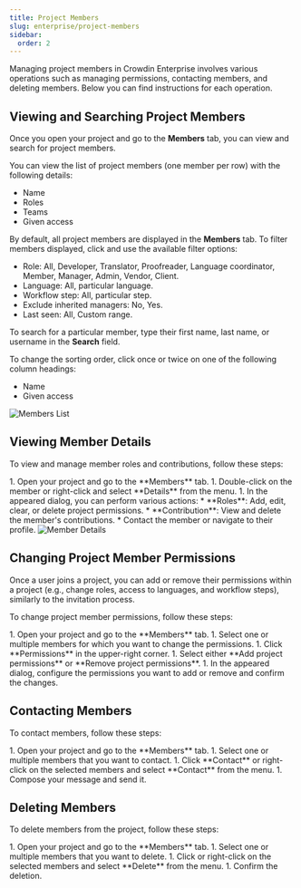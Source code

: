 ```yaml
---
title: Project Members
slug: enterprise/project-members
sidebar:
  order: 2
---
```



Managing project members in Crowdin Enterprise involves various operations such as managing permissions, contacting members, and deleting members. Below you can find instructions for each operation.

## Viewing and Searching Project Members

Once you open your project and go to the **Members** tab, you can view and search for project members.

You can view the list of project members (one member per row) with the following details:

* Name
* Roles
* Teams
* Given access

By default, all project members are displayed in the **Members** tab. To filter members displayed, click <Icon name="mdi:filter-variant" class="inline-icon" /> and use the available filter options:

* Role: All, Developer, Translator, Proofreader, Language coordinator, Member, Manager, Admin, Vendor, Client.
* Language: All, particular language.
* Workflow step: All, particular step.
* Exclude inherited managers: No, Yes.
* Last seen: All, Custom range.

To search for a particular member, type their first name, last name, or username in the **Search** field.

To change the sorting order, click once or twice on one of the following column headings:

* Name
* Given access

<Image src={membersList} alt="Members List" />

## Viewing Member Details

To view and manage member roles and contributions, follow these steps:

<Steps>
  1. Open your project and go to the **Members** tab.
  1. Double-click on the member or right-click and select **Details** from the menu.
  1. In the appeared dialog, you can perform various actions:
      * **Roles**: Add, edit, clear, or delete project permissions.
      * **Contribution**: View and delete the member's contributions.
      * Contact the member or navigate to their profile.
</Steps>

<Image src={memberDetails} alt="Member Details" class="crowdin-modal" class="width-lg" />

## Changing Project Member Permissions

Once a user joins a project, you can add or remove their permissions within a project (e.g., change roles, access to languages, and workflow steps), similarly to the invitation process.

To change project member permissions, follow these steps:

<Steps>
  1. Open your project and go to the **Members** tab.
  1. Select one or multiple members for which you want to change the permissions.
  1. Click **Permissions** in the upper-right corner.
  1. Select either **Add project permissions** or **Remove project permissions**.
  1. In the appeared dialog, configure the permissions you want to add or remove and confirm the changes.  
</Steps>

## Contacting Members

To contact members, follow these steps:

<Steps>
  1. Open your project and go to the **Members** tab.
  1. Select one or multiple members that you want to contact.
  1. Click **Contact** or right-click on the selected members and select **Contact** from the menu.
  1. Compose your message and send it.  
</Steps>

## Deleting Members

To delete members from the project, follow these steps:

<Steps>
  1. Open your project and go to the **Members** tab.
  1. Select one or multiple members that you want to delete.
  1. Click <Icon name="mdi:delete" class="inline-icon" /> or right-click on the selected members and select **Delete** from the menu.
  1. Confirm the deletion.  
</Steps>
